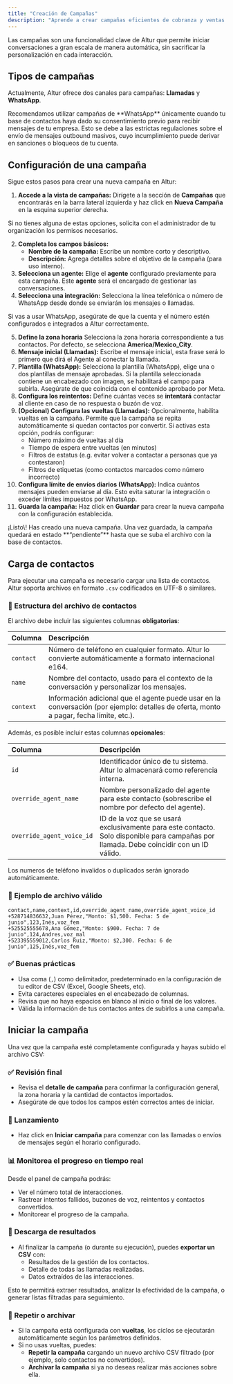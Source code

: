 ```yaml
---
title: "Creación de Campañas"
description: "Aprende a crear campañas eficientes de cobranza y ventas con Altur."
---
```


Las campañas son una funcionalidad clave de Altur que permite iniciar conversaciones a gran escala de manera automática, sin sacrificar la personalización en cada interacción.

## Tipos de campañas

Actualmente, Altur ofrece dos canales para campañas: **Llamadas** y **WhatsApp**.

<Warning>
  Recomendamos utilizar campañas de **WhatsApp** únicamente cuando tu base de contactos haya dado su consentimiento previo para recibir mensajes de tu empresa. Esto se debe a las estrictas regulaciones sobre el envío de mensajes outbound masivos, cuyo incumplimiento puede derivar en sanciones o bloqueos de tu cuenta.
</Warning>

## Configuración de una campaña

Sigue estos pasos para crear una nueva campaña en Altur:

1. **Accede a la vista de campañas:** Dirígete a la sección de **Campañas** que encontrarás en la barra lateral izquierda y haz click en **Nueva Campaña** en la esquina superior derecha.

<Note>
  Si no tienes alguna de estas opciones, solicita con el administrador de tu organización los permisos necesarios.
</Note>

2. **Completa los campos básicos:**
   - **Nombre de la campaña:** Escribe un nombre corto y descriptivo.
   - **Descripción:** Agrega detalles sobre el objetivo de la campaña (para uso interno).
3. **Selecciona un agente:** Elige el **agente** configurado previamente para esta campaña. Este **agente** será el encargado de gestionar las conversaciones.
4. **Selecciona una integración:** Selecciona la línea telefónica o número de WhatsApp desde donde se enviarán los mensajes o llamadas.

<Note>
  Si vas a usar WhatsApp, asegúrate de que la cuenta y el número estén configurados e integrados a Altur correctamente.
</Note>

 5. **Define la zona horaria** Selecciona la zona horaria correspondiente a tus contactos. Por defecto, se selecciona **America/Mexico_City**.
 6. **Mensaje inicial (Llamadas):** Escribe el mensaje inicial, esta frase será lo primero que dirá el Agente al conectar la llamada.
 7. **Plantilla (WhatsApp):** Selecciona la plantilla (WhatsApp), elige una o dos plantillas de mensaje aprobadas. Si la plantilla seleccionada contiene un encabezado con imagen, se habilitará el campo para subirla. Asegúrate de que coincida con el contenido aprobado por Meta.
 8. **Configura los reintentos:** Define cuántas veces se **intentará** contactar al cliente en caso de no respuesta o buzón de voz.
 9. **(Opcional) Configura las vueltas (Llamadas):** Opcionalmente, habilita vueltas en la campaña. Permite que la campaña se repita automáticamente si quedan contactos por convertir. Si activas esta opción, podrás configurar:
    - Número máximo de vueltas al día
    - Tiempo de espera entre vueltas (en minutos)
    - Filtros de estatus (e.g. evitar volver a contactar a personas que ya contestaron)
    - Filtros de etiquetas (como contactos marcados como número incorrecto)
10. **Configura límite de envíos diarios (WhatsApp):** Indica cuántos mensajes pueden enviarse al día. Esto evita saturar la integración o exceder límites impuestos por WhatsApp.
11. **Guarda la campaña:** Haz click en **Guardar** para crear la nueva campaña con la configuración establecida.

<Check>
  ¡Listo\! Has creado una nueva campaña.
</Check>

<Info>
  Una vez guardada, la campaña quedará en estado **“pendiente”** hasta que se suba el archivo con la base de contactos.
</Info>

## Carga de contactos

Para ejecutar una campaña es necesario cargar una lista de contactos. Altur soporta archivos en formato `.csv` codificados en UTF-8 o similares.

### 📄 Estructura del archivo de contactos

El archivo debe incluir las siguientes columnas **obligatorias**:

| Columna   | Descripción                                                                                                                             |
| :-------- | :-------------------------------------------------------------------------------------------------------------------------------------- |
| `contact` | Número de teléfono en cualquier formato. Altur lo convierte automáticamente a formato internacional e164.                               |
| `name`    | Nombre del contacto, usado para el contexto de la conversación y personalizar los mensajes.                                             |
| `context` | Información adicional que el agente puede usar en la conversación (por ejemplo: detalles de oferta, monto a pagar, fecha límite, etc.). |

Además, es posible incluir estas columnas **opcionales**:

| Columna                   | Descripción                                                                                                                              |
| :------------------------ | :--------------------------------------------------------------------------------------------------------------------------------------- |
| `id`                      | Identificador único de tu sistema. Altur lo almacenará como referencia interna.                                                          |
| `override_agent_name`     | Nombre personalizado del agente para este contacto (sobrescribe el nombre por defecto del agente).                                       |
| `override_agent_voice_id` | ID de la voz que se usará exclusivamente para este contacto. Solo disponible para campañas por llamada. Debe coincidir con un ID válido. |

<Warning>
  Los numeros de teléfono invalidos o duplicados serán ignorado automáticamente.
</Warning>

### 🧪 Ejemplo de archivo válido

```contacts.csv
contact,name,context,id,override_agent_name,override_agent_voice_id
+528714836632,Juan Pérez,"Monto: $1,500. Fecha: 5 de junio",123,Inés,voz_fem
+525525555678,Ana Gómez,"Monto: $900. Fecha: 7 de junio",124,Andres,voz_mal
+523395559012,Carlos Ruiz,"Monto: $2,300. Fecha: 6 de junio",125,Inés,voz_fem
```

### ✅ Buenas prácticas

- Usa coma (`,`) como delimitador, predeterminado en la configuración de tu editor de CSV (Excel, Google Sheets, etc).
- Evita caracteres especiales en el encabezado de columnas.
- Revisa que no haya espacios en blanco al inicio o final de los valores.
- Válida la información de tus contactos antes de subirlos a una campaña.

## Iniciar la campaña

Una vez que la campaña esté completamente configurada y hayas subido el archivo CSV:

### ✅ Revisión final

- Revisa el **detalle de campaña** para confirmar la configuración general, la zona horaria y la cantidad de contactos importados.
- Asegúrate de que todos los campos estén correctos antes de iniciar.

### 🚀 Lanzamiento

- Haz click en **Iniciar campaña** para comenzar con las llamadas o envíos de mensajes según el horario configurado.

### 📊 Monitorea el progreso en tiempo real

Desde el panel de campaña podrás:

- Ver el número total de interacciones.
- Rastrear intentos fallidos, buzones de voz, reintentos y contactos convertidos.
- Monitorear el progreso de la campaña.

### 📁 Descarga de resultados

- Al finalizar la campaña (o durante su ejecución), puedes **exportar un CSV** con:
  - Resultados de la gestión de los contactos.
  - Detalle de todas las llamadas realizadas.
  - Datos extraídos de las interacciones.

Esto te permitirá extraer resultados, analizar la efectividad de la campaña, o generar listas filtradas para seguimiento.

### 🔁 Repetir o archivar

- Si la campaña está configurada con **vueltas**, los ciclos se ejecutarán automáticamente según los parámetros definidos.
- Si no usas vueltas, puedes:
  - **Repetir la campaña** cargando un nuevo archivo CSV filtrado (por ejemplo, solo contactos no convertidos).
  - **Archivar la campaña** si ya no deseas realizar más acciones sobre ella.